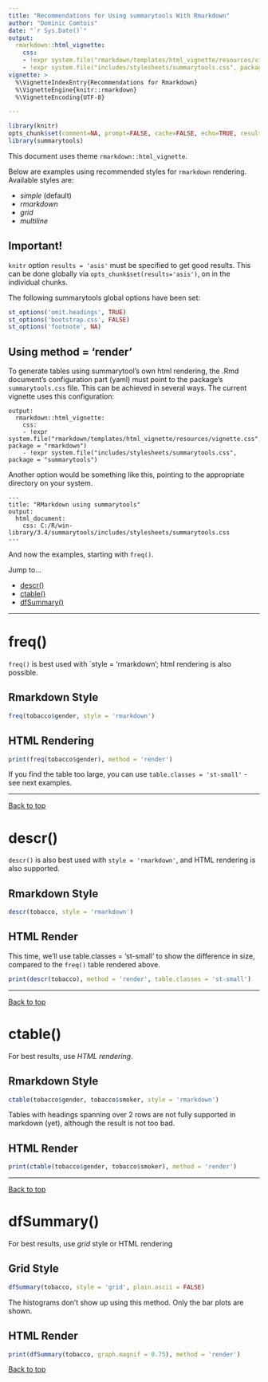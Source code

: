 ```yaml
---
title: "Recommendations for Using summarytools With Rmarkdown"
author: "Dominic Comtois"
date: "`r Sys.Date()`"
output: 
  rmarkdown::html_vignette: 
    css: 
    - !expr system.file("rmarkdown/templates/html_vignette/resources/vignette.css", package = "rmarkdown")
    - !expr system.file("includes/stylesheets/summarytools.css", package = "summarytools")
vignette: >
  %\VignetteIndexEntry{Recommendations for Rmarkdown}
  %\VignetteEngine{knitr::rmarkdown}
  %\VignetteEncoding{UTF-8}

---
```


<!-- (output: html_document or html_vignette) -->

```r
library(knitr)
opts_chunk$set(comment=NA, prompt=FALSE, cache=FALSE, echo=TRUE, results='asis')
library(summarytools)
```

This document uses theme `rmarkdown::html_vignette`.

Below are examples using recommended styles for `rmarkdown` rendering. Available styles are:  

- _simple_ (default)  
- _rmarkdown_  
- _grid_  
- _multiline_  
 
## Important!

`knitr` option `results = 'asis'` must be specified to get good results. This can be done globally via `opts_chunk$set(results='asis')`, on in the individual chunks.

The following summarytools global options have been set:
```r
st_options('omit.headings', TRUE)
st_options('bootstrap.css', FALSE)
st_options('footnote', NA)
``` 

## Using method = 'render'

To generate tables using summarytool's own html rendering, the .Rmd document's configuration part (yaml) must point to the package's `summarytools.css` file. This can be achieved in several ways. The current vignette uses this configuration:

````
output: 
  rmarkdown::html_vignette: 
    css: 
    - !expr system.file("rmarkdown/templates/html_vignette/resources/vignette.css", package = "rmarkdown")
    - !expr system.file("includes/stylesheets/summarytools.css", package = "summarytools")
````

Another option would be something like this, pointing to the appropriate directory on your system.


````
---
title: "RMarkdown using summarytools"
output: 
  html_document: 
    css: C:/R/win-library/3.4/summarytools/includes/stylesheets/summarytools.css
---
````

And now the examples, starting with `freq()`.

Jump to...

- [descr()](#descr)  
- [ctable()](#ctable)  
- [dfSummary()](#dfsummary)  


--------------------------------------------------------------------------------

# freq()

`freq()` is best used with `style = 'rmarkdown'; html rendering is also possible.

## Rmarkdown Style
```r
freq(tobacco$gender, style = 'rmarkdown')
```


## HTML Rendering
```r
print(freq(tobacco$gender), method = 'render')
```


If you find the table too large, you can use `table.classes = 'st-small'` - see next examples.

--------------------------------------------------------------------------------------------------
 
<a href="#top">Back to top</a>
 
# descr() {#descr}
`descr()` is also best used with `style = 'rmarkdown'`, and HTML rendering is also supported.

## Rmarkdown Style
```r
descr(tobacco, style = 'rmarkdown')
```


## HTML Render

This time, we'll use table.classes = 'st-small' to show the difference in size, compared to the `freq()` table rendered above.

```r
print(descr(tobacco), method = 'render', table.classes = 'st-small')
```

 
--------------------------------------------------------------------------------

<a href="#top">Back to top</a>

# ctable() {#ctable}

For best results, use *HTML rendering*.

## Rmarkdown Style
```r
ctable(tobacco$gender, tobacco$smoker, style = 'rmarkdown')
```

Tables with headings spanning over 2 rows are not fully supported in markdown (yet), although the result is not too bad.

## HTML Render
```r
print(ctable(tobacco$gender, tobacco$smoker), method = 'render')
```

--------------------------------------------------------------------------------

<a href="#top">Back to top</a>

# dfSummary() {#dfsummary}

For best results, use _grid_ style or HTML rendering 

## Grid Style
```r
dfSummary(tobacco, style = 'grid', plain.ascii = FALSE)
```

The histograms don't show up using this method. Only the bar plots are shown.


## HTML Render
```r
print(dfSummary(tobacco, graph.magnif = 0.75), method = 'render')
```

<a href="#top">Back to top</a>

<!-- ```{css} -->
<!-- p { -->
<!-- color: gray; -->
<!-- } -->
<!-- ``` -->
